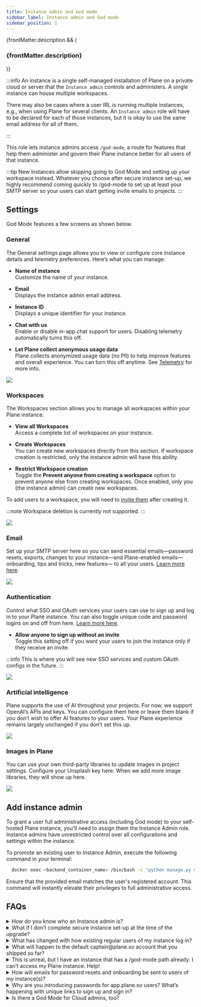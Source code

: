 ```yaml
---
title: Instance admin and God mode
sidebar_label: Instance admin and God mode
sidebar_position: 1
---
```


{frontMatter.description && (

<h3 className="description">{frontMatter.description}</h3>
)}

:::info
An instance is a single self-managed installation of Plane on a private cloud or server that the `Instance admin` controls and administers. A single instance can house multiple workspaces.

There may also be cases where a user IRL is running multiple instances, e.g., when using Plane for several clients. An `Instance admin` role will have to be declared for each of those instances, but it is okay to use the same email address for all of them.

:::

This role lets instance admins access `/god-mode`, a route for features that help them administer and govern their Plane instance better for all users of that instance.

:::tip
New instances allow skipping going to God Mode and setting up your workspace instead. Whatever you choose after secure instance set-up, we highly recommend coming quickly to /god-mode to set up at least your SMTP server so your users can start getting invite emails to projects.
:::

## Settings

God Mode features a few screens as shown below.

### General 
The General settings page allows you to view or configure core instance details and telemetry preferences.
Here’s what you can manage:

- **Name of instance**  
Customize the name of your instance.

- **Email**  
Displays the instance admin email address.

- **Instance ID**  
Displays a unique identifier for your instance.

- **Chat with us**  
Enable or disable in-app chat support for users. Disabling telemetry automatically turns this off.

- **Let Plane collect anonymous usage data**  
Plane collects anonymized usage data (no PII) to help improve features and overall experience. You can turn this off anytime. See [Telemetry](/self-hosting/govern/telemetry) for more info.

![](/images/instance-admin/god-mode-general.webp)

### Workspaces
The Workspaces section allows you to manage all workspaces within your Plane instance.

-  **View all Workspaces**  
Access a complete list of workspaces on your instance.

- **Create Workspaces**  
You can create new workspaces directly from this section. If workspace creation is restricted, only the instance admin will have this ability.

- **Restrict Workspace creation**   
Toggle the **Prevent anyone from creating a workspace** option to prevent anyone else from creating workspaces. Once enabled, only you (the instance admin) can create new workspaces.

To add users to a workspace, you will need to [invite them](https://docs.plane.so/core-concepts/workspaces/members#add-member) after creating it.
    
:::note
Workspace deletion is currently not supported.
:::

![](/images/instance-admin/god-mode-workspaces.webp)

### Email 
Set up your SMTP server here so you can send essential emails—password resets, exports, changes to your instance—and Plane-enabled emails—onboarding, tips and tricks, new features— to all your users. [Learn more here](/self-hosting/govern/communication).

![](/images/instance-admin/god-mode-email.webp)

### Authentication
Control what SSO and OAuth services your users can use to sign up and log in to your Plane instance. You can also toggle unique code and password logins on and off from here. [Learn more here](/self-hosting/govern/authentication).

- **Allow anyone to sign up without an invite**  
  Toggle this setting off if you want your users to join the instance only if they receive an invite.

:::info
This is where you will see new SSO services and custom OAuth configs in the future.
:::

![](/images/instance-admin/god-mode-authentication.webp)

### Artificial intelligence

Plane supports the use of AI throughout your projects. For now, we support OpenAI’s APIs and keys. You can configure them here or leave them blank if you don’t wish to offer AI features to your users. Your Plane experience remains largely unchanged if you don’t set this up.

![](/images/instance-admin/god-mode-ai.webp)

### Images in Plane

You can use your own third-party libraries to update images in project settings. Configure your Unsplash key here. When we add more image libraries, they will show up here.

![](/images/instance-admin/god-mode-images.webp)

## Add instance admin
To grant a user full administrative access (including God mode) to your self-hosted Plane instance, you'll need to assign them the Instance Admin role. Instance admins have unrestricted control over all configurations and settings within the instance.

To promote an existing user to Instance Admin, execute the following command in your terminal:
```bash
  docker exec <backend_container_name> /bin/bash -c "python manage.py create_instance_admin <user_email>"
```  
Ensure that the provided email matches the user's registered account. This command will instantly elevate their privileges to full administrative access.


## FAQs

<details>
  <summary>How do you know who an Instance admin is?</summary>

 Whoever spins up the instance or upgrades to v0.14, we assume, is the instance admin. When you see Let's secure your instance, enter your email-password combo. If you are already using Plane with those credentials, you will be logged in and will see /god-mode features. If not, we will create a new user on your local instance and you will see /god-mode.

 Our shrewd guess right now is users are technical enough to upgrade to or bring up a new instance with v0.14 are instance admins. If there’s a case where this isn’t true, please reach out to us before you upgrade or set up your fresh instance.

</details>

<details>
  <summary>
    What if I don’t complete secure instance set-up at the time of the upgrade?
  </summary>

  We strongly recommend completing set-up at upgrade so your regular users can access Plane without trouble. Because we are introducing several sensitive admin features in `God Mode`, we will show an instance-not-set-up screen to your regular users until such a time that you can complete the setup.

![](/images/faq-2.png#center)

</details>
<details>
  <summary>
    What has changed with how existing regular users of my instance log in?
  </summary>

  All existing users will log in with their usual email address-password combos if they are already doing it. If they haven’t been using a password when not OAuthing into Plane, they will now need to. If OAuth is enabled, users can continue using your OAuth methods. New users will need to choose a password or OAuth into Plane.

</details>
<details>
  <summary>
    What will happen to the default captain@plane.so account that you shipped so
    far?
  </summary>

    For all new instances, there won’t be a `captain@plane.so` account. Instance set-up will allow you to set up a workspace and set workspace and project admins.

    For existing instances, the instance admin’s email will be added to each project with the same permissions as `captain@plane.so’s` so you can remove that email completely from your workspaces and projects.


</details>
<details>
  <summary>
    This is unreal, but I have an instance that has a /god-mode path already. I
    can’t access my Plane instance. Help!
  </summary>

That is unreal! Please reach out to us immediately on [support](https://discord.com/login?redirect_to=%2Fchannels%2F1031547764020084846%2F1094927053867995176) or on our [Discord](https://discord.com/invite/A92xrEGCge) and mark your message urgent. We will help you get your instance back pronto.

</details>
<details>
  <summary>
    How will emails for password resets and onboarding be sent to users of my
    instance(s)?
  </summary>
   We have always let you configure your own SMTP server to send emails from within your instance. It’s also why we are being deliberate about leading the instance admin of an existing instance to `/god-mode` first. After completing secure instance set-up now, you can configure your SMTP server on the UI instead of via `.env` variables. We strongly recommend you do that to avoid password-reset failures and failures in email delivery.

    Please [reach out](https://discord.com/login?redirect_to=%2Fchannels%2F1031547764020084846%2F1094927053867995176) to us on [Discord](https://discord.com/invite/A92xrEGCge) if you haven’t set up SMTP and are facing troubles with your users logging in.

</details>
<details>
  <summary>
    Why are you introducing passwords for app.plane.so users? What’s happening
    with unique links to sign up and sign in?
  </summary>

Unique links are secure and relatively easier, but we have heard from enough of our Cloud users that they would like to log in using a more permanent and easier method. Should you want to continue using unique codes, you are covered. We will keep that option alive for good.

While using Google or GitHub are good options already, not all of you would want to use them. For those that prefer a password and would like to do away with codes, we want to make that option available.

</details>
<details>
  <summary>Is there a God Mode for Cloud admins, too?</summary>

Not now, but soon enough, there will be a `God Mode` for Cloud admins.

</details>
